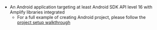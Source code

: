 * An Android application targeting at least Android SDK API level 16 with Amplify libraries integrated
    * For a full example of creating Android project, please follow the [project setup walkthrough](/gen1/[platform]/prev/start/project-setup/create-application/)
